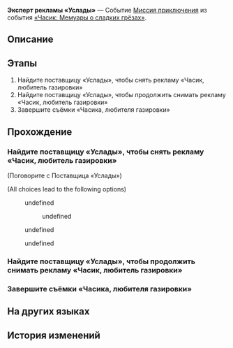 {{Дополнить|Диалоги.}}
{{Миссия Инфобокс
|id              = 8022122
|Название        = 
|Изображение     = Миссия Освоения Эксперт рекламы «Услады».png
|Тип             = Миссия приключения
|События         = «Часик: Мемуары о сладких грёзах»
|Глава           = Однажды в... Грёзавиле
|Условия         = Завершена {{cx}}<!--Hidden Mission ID 8022106-->
|Персонажи       = Первопроходец; Поставщица «Услады»
|СтартЛокация    = Тематический парк Студии «Часы»
|Мир             = Пенакония
|Локации         = Тематический парк Студии «Часы»
|Предыдущая      = 
|Следующая       = 
|Награды         = Кредиты*5 000
}}
'''Эксперт рекламы «Услады»''' — Событие [[Миссия приключения]] из события [[«Часик: Мемуары о сладких грёзах»]].

==Описание==
{{Описание|<!--официальное описание из Перекрёстка судеб-->}}

==Этапы==
# Найдите поставщицу «Услады», чтобы снять рекламу «Часик, любитель газировки»
# Найдите поставщицу «Услады», чтобы продолжить снимать рекламу «Часик, любитель газировки»
# Завершите съёмки «Часика, любителя газировки»

==Прохождение==
{{Дополнить}}


===Найдите поставщицу «Услады», чтобы снять рекламу «Часик, любитель газировки»===
{{Описание миссии|локация=Тематический парк Студии «Часы»|Съёмочная группа «Мемуаров о сладких грёзах» приняла предложение о сотрудничестве от «Услады» и решила снять рекламу под названием «Часик, любитель газировки». Помогите им!}}
{{Диалог Начало}}

;(Поговорите с Поставщица «Услады»)
<!--Unknown TalkSentence: 802213841-->
:<!--Unknown TalkSentence: 802213842-->
<!--Unknown TalkSentence: 802213861-->
;(All choices lead to the following options)
:{{Диалог|Стрелка}} undefined
:<!--Unknown TalkSentence: 802213844-->
:<!--Unknown TalkSentence: 802213845-->
:<!--Unknown TalkSentence: 802213846-->
::{{Диалог|Стрелка}} undefined
:<!--Unknown TalkSentence: 802213849-->
:<!--Unknown TalkSentence: 802213850-->
:<!--Unknown TalkSentence: 802213851-->
:<!--Unknown TalkSentence: 802213852-->
:<!--Unknown TalkSentence: 802213853-->
:<!--Unknown TalkSentence: 802213854-->
:{{Диалог|Стрелка}} undefined
:<!--Unknown TalkSentence: 802213849-->
:<!--Unknown TalkSentence: 802213850-->
:<!--Unknown TalkSentence: 802213851-->
:<!--Unknown TalkSentence: 802213852-->
:<!--Unknown TalkSentence: 802213853-->
:<!--Unknown TalkSentence: 802213854-->
:{{Диалог|Стрелка}} undefined
<!--Unknown TalkSentence: 802213849-->
<!--Unknown TalkSentence: 802213850-->
<!--Unknown TalkSentence: 802213851-->
<!--Unknown TalkSentence: 802213852-->
<!--Unknown TalkSentence: 802213853-->
<!--Unknown TalkSentence: 802213854-->
{{Диалог Конец}}

===Найдите поставщицу «Услады», чтобы продолжить снимать рекламу «Часик, любитель газировки»===
{{Диалог Начало}}
{{Диалог Конец}}

===Завершите съёмки «Часика, любителя газировки»===
{{Описание миссии|локация=Тематический парк Студии «Часы»|Съёмки «Часика, любителя газировки» завершены. Покажите результат заказчику!}}
{{Диалог Начало}}
:{{tx}}
{{Диалог Конец}}

==На других языках==
{{На других языках
|en   = SoulGlad Ad Expert
|zhs  = 苏乐达广告专家
|zht  = 蘇樂達廣告專家
|ja   = スラーダ広告専門家
|ko   = 솔글래드 광고 전문가
|es   = Expert{{MC|ж=a|м=o}} en publicidad de FelizAlma
|fr   = Doctorat en publicité mention Félicitâme
|ru   = Эксперт рекламы «Услады»
|th   = กูรูโฆษณา SoulGlad
|vi   = Chuyên Gia Quảng Cáo SoulGlad
|de   = {{MC|ж=Werbespezialistin|м=Werbespezialist}} für SeelFroh
|id   = Ahli Iklan SoulGlad
|pt   = Especialista em Anúncios da FelizAlma
}}

==История изменений==
{{История изменений|2.7}}
